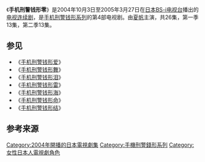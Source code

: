 {{unreferenced|time=2014-08-21T14:45:21+00:00}}
{{电视节目信息框
| 颜色       = #FFFFC0
| 名称       = 手机刑警钱形零
| 原名       = {{lang|ja|'''ケータイ刑事 銭形零'''}}
| 图片       =  
| 图说       = 
| 类型       = 警察、推理、搞笑、青春偶像
| 演出       = [[夏帆|夏帆]]
| 作曲       = 
| 国家       = {{JPN}}
| 语言       = 日语
| 集数       = 26
| 监制       = 
| 每集长     = 
| 电视台     = [[BS-i电视台|BS-i电视台]]
| 首播国家   =  [[日本|日本]]
| 首播地区   = 
| 制作公司   =
| 影视公司   =
| 开始       = 2004年10月3日
| 结束       = 2005年3月27日
| 相关剧集   = [[手机刑警钱形系列|手机刑警钱形系列]]
| 官方网站   = 
| imdb_id   = 
| tv_com_id = 
}}
《'''手机刑警钱形零'''》是2004年10月3日至2005年3月27日在[[日本|日本]][[BS-i电视台|BS-i电视台]]播出的[[电视连续剧|电视连续剧]]，是[[手机刑警钱形系列|手机刑警钱形系列]]的第4部电视剧。由[[夏帆|夏帆]]主演，共26集，第一季13集，第二季13集。

==参见==
*《[[手机刑警钱形爱|手机刑警钱形爱]]》
*《[[手机刑警钱形舞|手机刑警钱形舞]]》
*《[[手机刑警钱形泪|手机刑警钱形泪]]》
*《[[手机刑警钱形雷|手机刑警钱形雷]]》
*《[[手机刑警钱形海|手机刑警钱形海]]》
*《[[手机刑警钱形命|手机刑警钱形命]]》
*《[[手机刑警钱形结|手机刑警钱形结]]》
==参考来源==

{{DEFAULTSORT:Kētai Deka Zenigata Rei}}
[[Category:2004年開播的日本電視劇集|Category:2004年開播的日本電視劇集]]
[[Category:手機刑警錢形系列|Category:手機刑警錢形系列]]
[[Category:女性日本人電視劇角色|Category:女性日本人電視劇角色]]